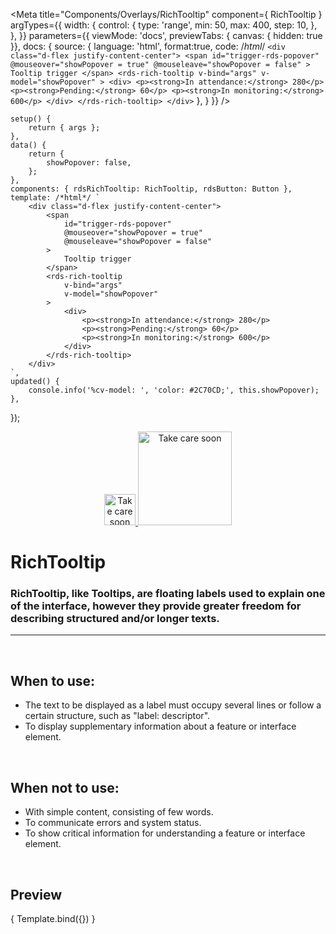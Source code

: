 
<Meta
	title="Components/Overlays/RichTooltip"
	component={ RichTooltip }
	argTypes={{
		width: {
			control: {
				type: 'range',
				min: 50,
				max: 400,
				step: 10,
			},
		},
	}}
	parameters={{
		viewMode: 'docs',
		previewTabs: { canvas: { hidden: true }},
		docs: {
			source: {
				language: 'html',
				format:true,
				code: /*html*/ 
		`<div class="d-flex justify-content-center">
			<span
				id="trigger-rds-popover"
				@mouseover="showPopover = true"
				@mouseleave="showPopover = false"
			>
				Tooltip trigger
			</span>
			<rds-rich-tooltip
				v-bind="args"
				v-model="showPopover"
			>
				<div>
					<p><strong>In attendance:</strong> 280</p>
					<p><strong>Pending:</strong> 60</p>
					<p><strong>In monitoring:</strong> 600</p>
				</div>
			</rds-rich-tooltip>
		</div>`
			},
		}
	}}
/>

	setup() {
		return { args };
	},
	data() {
		return {
			showPopover: false,
		};
	},
	components: { rdsRichTooltip: RichTooltip, rdsButton: Button },
	template: /*html*/ `
		<div class="d-flex justify-content-center">
			<span
				id="trigger-rds-popover"
				@mouseover="showPopover = true"
				@mouseleave="showPopover = false"
			>
				Tooltip trigger
			</span>
			<rds-rich-tooltip
				v-bind="args"
				v-model="showPopover"
			>
				<div>
					<p><strong>In attendance:</strong> 280</p>
					<p><strong>Pending:</strong> 60</p>
					<p><strong>In monitoring:</strong> 600</p>
				</div>
			</rds-rich-tooltip>
		</div>
	`,
	updated() {
		console.info('%cv-model: ', 'color: #2C70CD;', this.showPopover);
	},
});

<div align="center" style={{display: 'flex'}}>
    <a href="https://rahulaher.netlify.app">
        <img src="https://rahulaher.netlify.app/img/logo/glyph-black-colored.svg" alt="Take care soon" width="50" />
        <img src="https://rahulaher.netlify.app/img/logo/word-black-colored.svg" alt="Take care soon" width="150" />
    </a>
</div>


# RichTooltip

### RichTooltip, like Tooltips, are floating labels used to explain one of the interface, however they provide greater freedom for describing structured and/or longer texts.
---
<br />

## When to use:
- The text to be displayed as a label must occupy several lines or follow a certain structure, such as "label: descriptor".
- To display supplementary information about a feature or interface element.


<br />

## When not to use:
- With simple content, consisting of few words.
- To communicate errors and system status.
- To show critical information for understanding a feature or interface element.

<br />

## Preview

<Canvas>
	<Story
		name="RichTooltip"
		args={{
			targetId: 'trigger-rds-popover',
			width: 250,
		}}
	>
		{ Template.bind({}) }
	</Story>
</Canvas>

<ArgsTable story="RichTooltip" />